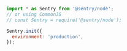 ```javascript
import * as Sentry from '@sentry/node';
// or using CommonJS
// const Sentry = require('@sentry/node');

Sentry.init({
  environment: 'production',
});
```
